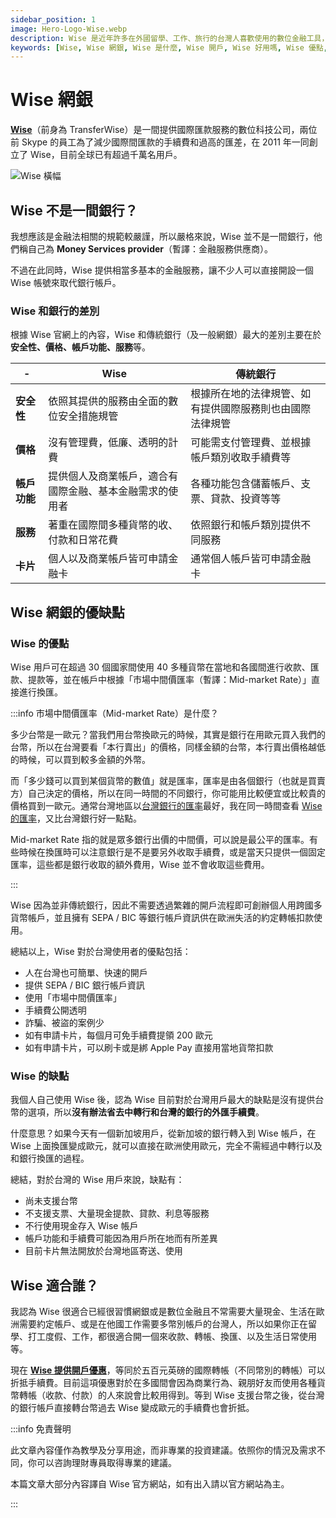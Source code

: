 ```yaml
---
sidebar_position: 1
image: Hero-Logo-Wise.webp
description: Wise 是近年許多在外國留學、工作、旅行的台灣人喜歡使用的數位金融工具，它提供許多基本的金融服務，申請資格和流程卻比傳統銀行簡單。
keywords: [Wise, Wise 網銀, Wise 是什麼, Wise 開戶, Wise 好用嗎, Wise 優點, Wise 缺點]
---
```


# Wise 網銀

[**Wise**](https://wise.prf.hn/l/8xE13Bp)（前身為 TransferWise）是一間提供國際匯款服務的數位科技公司，兩位前 Skype 的員工為了減少國際間匯款的手續費和過高的匯差，在 2011 年一同創立了 Wise，目前全球已有超過千萬名用戶。

![Wise 橫幅](./Hero-Logo-Wise.webp)

## Wise 不是一間銀行？

我想應該是金融法相關的規範較嚴謹，所以嚴格來說，Wise 並不是一間銀行，他們稱自己為 **Money Services provider**（暫譯：金融服務供應商）。

不過在此同時，Wise 提供相當多基本的金融服務，讓不少人可以直接開設一個 Wise 帳號來取代銀行帳戶。
### Wise 和銀行的差別

根據 Wise 官網上的內容，Wise 和傳統銀行（及一般網銀）最大的差別主要在於**安全性、價格、帳戶功能、服務**等。

| - | **Wise** | **傳統銀行** |
| --- | --- | --- |
| **安全性** | 依照其提供的服務由全面的數位安全措施規管 | 根據所在地的法律規管、如有提供國際服務則也由國際法律規管 |
| **價格** | 沒有管理費，低廉、透明的計費 | 可能需支付管理費、並根據帳戶類別收取手續費等 |
| **帳戶功能** | 提供個人及商業帳戶，適合有國際金融、基本金融需求的使用者 | 各種功能包含儲蓄帳戶、支票、貸款、投資等等 |
| **服務** | 著重在國際間多種貨幣的收、付款和日常花費 | 依照銀行和帳戶類別提供不同服務 |
| **卡片** | 個人以及商業帳戶皆可申請金融卡 | 通常個人帳戶皆可申請金融卡 |

## Wise 網銀的優缺點

### Wise 的優點

Wise 用戶可在超過 30 個國家間使用 40 多種貨幣在當地和各國間進行收款、匯款、提款等，並在帳戶中根據「市場中間價匯率（暫譯：Mid-market Rate）」直接進行換匯。

:::info 市場中間價匯率（Mid-market Rate）是什麼？

多少台幣是一歐元？當我們用台幣換歐元的時候，其實是銀行在用歐元買入我們的台幣，所以在台灣要看「本行賣出」的價格，同樣金額的台幣，本行賣出價格越低的時候，可以買到較多金額的外幣。

而「多少錢可以買到某個貨幣的數值」就是匯率，匯率是由各個銀行（也就是買賣方）自己決定的價格，所以在同一時間的不同銀行，你可能用比較便宜或比較貴的價格買到一歐元。通常台灣地區以[台灣銀行的匯率](https://rate.bot.com.tw/xrt?Lang=zh-TW)最好，我在同一時間查看 [Wise 的匯率](https://wise.com/tools/exchange-rate-alerts/)，又比台灣銀行好一點點。

Mid-market Rate 指的就是眾多銀行出價的中間價，可以說是最公平的匯率。有些時候在換匯時可以注意銀行是不是要另外收取手續費，或是當天只提供一個固定匯率，這些都是銀行收取的額外費用，Wise 並不會收取這些費用。

:::

Wise 因為並非傳統銀行，因此不需要透過繁雜的開戶流程即可創辦個人用跨國多貨幣帳戶，並且擁有 SEPA / BIC 等銀行帳戶資訊供在歐洲失活的約定轉帳扣款使用。

總結以上，Wise 對於台灣使用者的優點包括：
- 人在台灣也可簡單、快速的開戶
- 提供 SEPA / BIC 銀行帳戶資訊
- 使用「市場中間價匯率」
- 手續費公開透明
- 詐騙、被盜的案例少
- 如有申請卡片，每個月可免手續費提領 200 歐元
- 如有申請卡片，可以刷卡或是綁 Apple Pay 直接用當地貨幣扣款

### Wise 的缺點

我個人自己使用 Wise 後，認為 Wise 目前對於台灣用戶最大的缺點是沒有提供台幣的選項，所以**沒有辦法省去中轉行和台灣的銀行的外匯手續費**。

什麼意思？如果今天有一個新加坡用戶，從新加坡的銀行轉入到 Wise 帳戶，在 Wise 上面換匯變成歐元，就可以直接在歐洲使用歐元，完全不需經過中轉行以及和銀行換匯的過程。

總結，對於台灣的 Wise 用戶來說，缺點有：
- 尚未支援台幣
- 不支援支票、大量現金提款、貸款、利息等服務
- 不行使用現金存入 Wise 帳戶
- 帳戶功能和手續費可能因為用戶所在地而有所差異
- 目前卡片無法開放於台灣地區寄送、使用

## Wise 適合誰？

我認為 Wise 很適合已經很習慣網銀或是數位金融且不常需要大量現金、生活在歐洲需要約定帳戶、或是在他國工作需要多幣別帳戶的台灣人，所以如果你正在留學、打工度假、工作，都很適合開一個來收款、轉帳、換匯、以及生活日常使用等。

現在 [**Wise 提供開戶優惠**](https://wise.prf.hn/l/8xE13Bp)，等同於五百元英磅的國際轉帳（不同幣別的轉帳）可以折抵手續費。目前這項優惠對於在多國間會因為商業行為、親朋好友而使用各種貨幣轉帳（收款、付款）的人來說會比較用得到。等到 Wise 支援台幣之後，從台灣的銀行帳戶直接轉台幣過去 Wise 變成歐元的手續費也會折抵。

:::info 免責聲明

此文章內容僅作為教學及分享用途，而非專業的投資建議。依照你的情況及需求不同，你可以咨詢理財專員取得專業的建議。

本篇文章大部分內容譯自 Wise 官方網站，如有出入請以官方網站為主。

:::